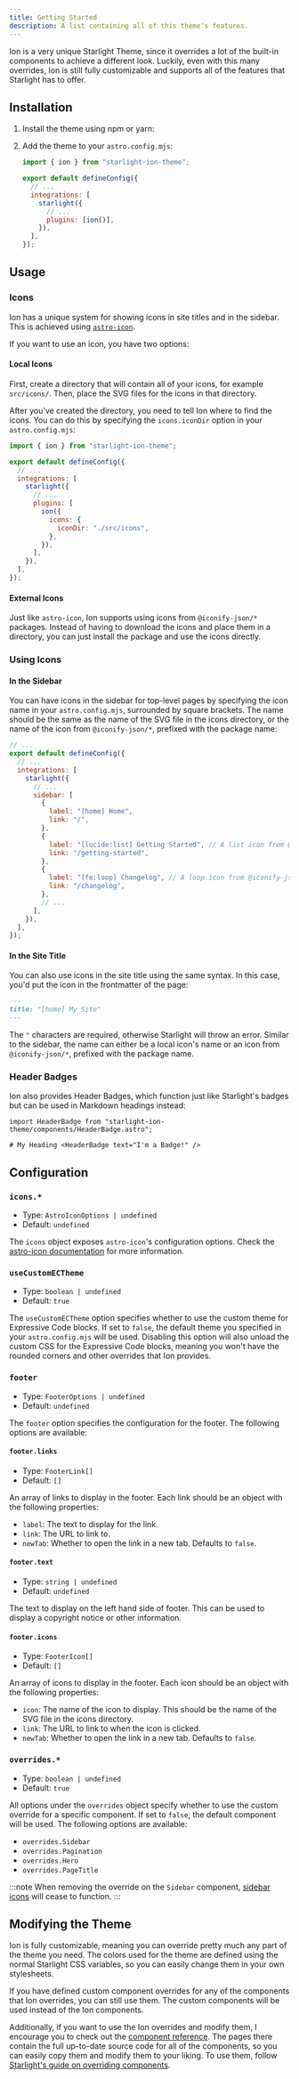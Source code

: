 ```yaml
---
title: Getting Started
description: A list containing all of this theme's features.
---
```


Ion is a very unique Starlight Theme, since it overrides a lot of the built-in components to achieve a different look. Luckily, even with this many overrides, Ion is still fully customizable and supports all of the features that Starlight has to offer.

## Installation


<Steps>

1.  Install the theme using npm or yarn:

    <PackageManagers pkg="starlight-ion-theme" />

2.  Add the theme to your `astro.config.mjs`:

    ```js
    import { ion } from "starlight-ion-theme";

    export default defineConfig({
      // ...
      integrations: [
        starlight({
          // ...
          plugins: [ion()],
        }),
      ],
    });
    ```

</Steps>

## Usage

### Icons

Ion has a unique system for showing icons in site titles and in the sidebar. This is achieved using [`astro-icon`](https://www.astroicon.dev/).

If you want to use an icon, you have two options:

#### Local Icons

First, create a directory that will contain all of your icons, for example `src/icons/`. Then, place the SVG files for the icons in that directory.

After you've created the directory, you need to tell Ion where to find the icons. You can do this by specifying the `icons.iconDir` option in your `astro.config.mjs`:

```js
import { ion } from "starlight-ion-theme";

export default defineConfig({
  // ...
  integrations: [
    starlight({
      // ...
      plugins: [
        ion({
          icons: {
            iconDir: "./src/icons",
          },
        }),
      ],
    }),
  ],
});
```

#### External Icons

Just like `astro-icon`, Ion supports using icons from `@iconify-json/*` packages. Instead of having to download the icons and place them in a directory, you can just install the package and use the icons directly.

### Using Icons

#### In the Sidebar

You can have icons in the sidebar for top-level pages by specifying the icon name in your `astro.config.mjs`, surrounded by square brackets. The name should be the same as the name of the SVG file in the icons directory, or the name of the icon from `@iconify-json/*`, prefixed with the package name:

```js
// ...
export default defineConfig({
  // ...
  integrations: [
    starlight({
      // ...
      sidebar: [
        {
          label: "[home] Home",
          link: "/",
        },
        {
          label: "[lucide:list] Getting Started", // A list icon from @iconify-json/lucide
          link: "/getting-started",
        },
        {
          label: "[fe:loop] Changelog", // A loop icon from @iconify-json/fe (feather icons)
          link: "/changelog",
        },
        // ...
      ],
    }),
  ],
});
```

#### In the Site Title

You can also use icons in the site title using the same syntax. In this case, you'd put the icon in the frontmatter of the page:

```md
---
title: "[home] My Site"
---
```

The `"` characters are required, otherwise Starlight will throw an error. Similar to the sidebar, the name can either be a local icon's name or an icon from `@iconify-json/*`, prefixed with the package name.

### Header Badges

Ion also provides Header Badges, which function just like Starlight's badges but can be used in Markdown headings instead:

```mdx
import HeaderBadge from "starlight-ion-theme/components/HeaderBadge.astro";

# My Heading <HeaderBadge text="I'm a Badge!" />
```

## Configuration

### `icons.*`

- Type: `AstroIconOptions | undefined`
- Default: `undefined`

The `icons` object exposes `astro-icon`'s configuration options. Check the [astro-icon documentation](https://www.astroicon.dev) for more information.

### `useCustomECTheme`

- Type: `boolean | undefined`
- Default: `true`

The `useCustomECTheme` option specifies whether to use the custom theme for Expressive Code blocks. If set to `false`, the default theme you specified in your `astro.config.mjs` will be used. Disabling this option will also unload the custom CSS for the Expressive Code blocks, meaning you won't have the rounded corners and other overrides that Ion provides.

### `footer`

- Type: `FooterOptions | undefined`
- Default: `undefined`

The `footer` option specifies the configuration for the footer. The following options are available:

#### `footer.links`

- Type: `FooterLink[]`
- Default: `[]`

An array of links to display in the footer. Each link should be an object with the following properties:

- `label`: The text to display for the link.
- `link`: The URL to link to.
- `newTab`: Whether to open the link in a new tab. Defaults to `false`.

#### `footer.text`

- Type: `string | undefined`
- Default: `undefined`

The text to display on the left hand side of footer. This can be used to display a copyright notice or other information.

#### `footer.icons`

- Type: `FooterIcon[]`
- Default: `[]`

An array of icons to display in the footer. Each icon should be an object with the following properties:

- `icon`: The name of the icon to display. This should be the name of the SVG file in the icons directory.
- `link`: The URL to link to when the icon is clicked.
- `newTab`: Whether to open the link in a new tab. Defaults to `false`.

### `overrides.*`

- Type: `boolean | undefined`
- Default: `true`

All options under the `overrides` object specify whether to use the custom override for a specific component. If set to `false`, the default component will be used. The following options are available:

- `overrides.Sidebar`
- `overrides.Pagination`
- `overrides.Hero`
- `overrides.PageTitle`

:::note
When removing the override on the `Sidebar` component, [sidebar icons](#sidebar-icons) will cease to function.
:::

## Modifying the Theme

Ion is fully customizable, meaning you can override pretty much any part of the theme you need. The colors used for the theme are defined using the normal Starlight CSS variables, so you can easily change them in your own stylesheets.

If you have defined custom component overrides for any of the components that Ion overrides, you can still use them. The custom components will be used instead of the Ion components.

Additionally, if you want to use the Ion overrides and modify them, I encourage you to check out the [component reference](/starlight-ion-theme/reference/components). The pages there contain the full up-to-date source code for all of the components, so you can easily copy them and modify them to your liking. To use them, follow [Starlight's guide on overriding components](https://starlight.astro.build/guides/overriding-components/).
